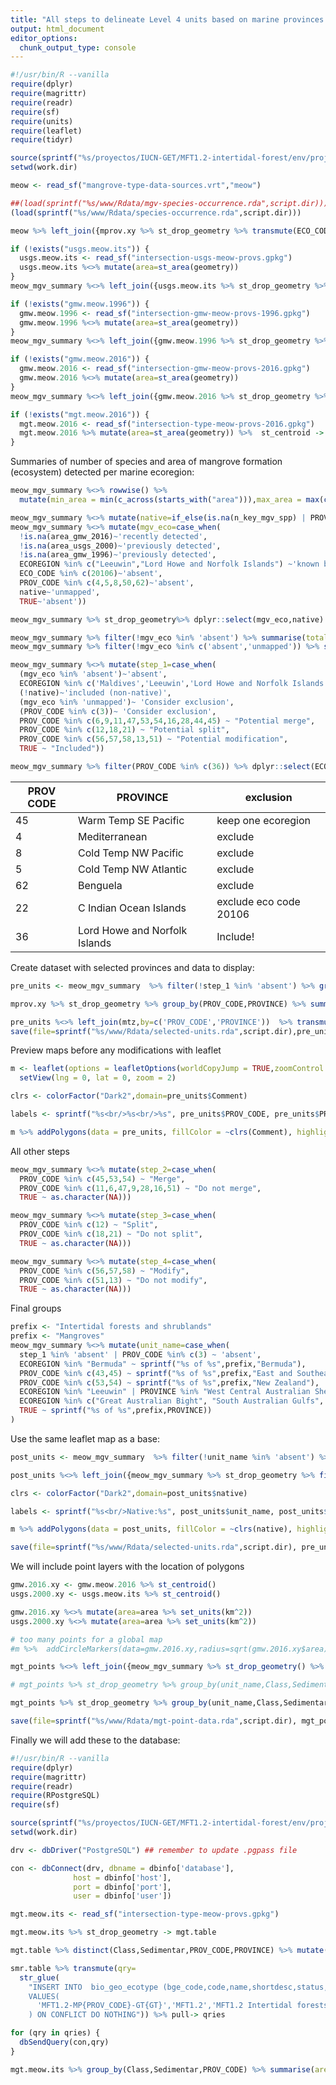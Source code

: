 ```yaml
---
title: "All steps to delineate Level 4 units based on marine provinces (MEOW)"
output: html_document
editor_options:
  chunk_output_type: console
---
```


```r
#!/usr/bin/R --vanilla
require(dplyr)
require(magrittr)
require(readr)
require(sf)
require(units)
require(leaflet)
require(tidyr)

source(sprintf("%s/proyectos/IUCN-GET/MFT1.2-intertidal-forest/env/project-env.R",Sys.getenv("HOME")))
setwd(work.dir)

meow <- read_sf("mangrove-type-data-sources.vrt","meow")

##(load(sprintf("%s/www/Rdata/mgv-species-occurrence.rda",script.dir)))
(load(sprintf("%s/www/Rdata/species-occurrence.rda",script.dir)))

meow %>% left_join({mprov.xy %>% st_drop_geometry %>% transmute(ECO_CODE, n_key_mgv_spp=n_mgv_sppp, n_add_mgv_spp=rowSums(mtzXprov>0))},by="ECO_CODE") -> meow_mgv_summary

if (!exists("usgs.meow.its")) {
  usgs.meow.its <- read_sf("intersection-usgs-meow-provs.gpkg")
  usgs.meow.its %<>% mutate(area=st_area(geometry))
}
meow_mgv_summary %<>% left_join({usgs.meow.its %>% st_drop_geometry %>% group_by(ECO_CODE) %>% summarise(n_usgs_2000=n(),area_usgs_2000=sum(area) %>% set_units('km^2'))},by="ECO_CODE")

if (!exists("gmw.meow.1996")) {
  gmw.meow.1996 <- read_sf("intersection-gmw-meow-provs-1996.gpkg")
  gmw.meow.1996 %<>% mutate(area=st_area(geometry))
}
meow_mgv_summary %<>% left_join({gmw.meow.1996 %>% st_drop_geometry %>% group_by(ECO_CODE) %>% summarise(n_gmw_1996=n(),area_gmw_1996=sum(area) %>% set_units('km^2'))},by="ECO_CODE")

if (!exists("gmw.meow.2016")) {
  gmw.meow.2016 <- read_sf("intersection-gmw-meow-provs-2016.gpkg")
  gmw.meow.2016 %<>% mutate(area=st_area(geometry))
}
meow_mgv_summary %<>% left_join({gmw.meow.2016 %>% st_drop_geometry %>% group_by(ECO_CODE) %>% summarise(n_gmw_2016=n(),area_gmw_2016=sum(area) %>% set_units('km^2'))},by="ECO_CODE")

if (!exists("mgt.meow.2016")) {
  mgt.meow.2016 <- read_sf("intersection-type-meow-provs-2016.gpkg")
  mgt.meow.2016 %>% mutate(area=st_area(geometry)) %>%  st_centroid -> mgt_points
}


```

Summaries of number of species and area of mangrove formation (ecosystem) detected per marine ecoregion:

```r
meow_mgv_summary %<>% rowwise() %>%
  mutate(min_area = min(c_across(starts_with("area"))),max_area = max(c_across(starts_with("area")))) %>% ungroup %>% st_sf(sf_column_name="geom")

meow_mgv_summary %<>% mutate(native=if_else(is.na(n_key_mgv_spp) | PROV_CODE %in% c(37:40),FALSE,TRUE))
meow_mgv_summary %<>% mutate(mgv_eco=case_when(
  !is.na(area_gmw_2016)~'recently detected',
  !is.na(area_usgs_2000)~'previously detected',
  !is.na(area_gmw_1996)~'previously detected',
  ECOREGION %in% c("Leeuwin","Lord Howe and Norfolk Islands") ~'known but unmapped',
  ECO_CODE %in% c(20106)~'absent',
  PROV_CODE %in% c(4,5,8,50,62)~'absent',
  native~'unmapped',
  TRUE~'absent'))

meow_mgv_summary %>% st_drop_geometry%>% dplyr::select(mgv_eco,native) %>% table

meow_mgv_summary %>% filter(!mgv_eco %in% 'absent') %>% summarise(total=n_distinct(PROV_CODE))
meow_mgv_summary %>% filter(!mgv_eco %in% c('absent','unmapped')) %>% summarise(total=n_distinct(PROV_CODE))

meow_mgv_summary %<>% mutate(step_1=case_when(
  (mgv_eco %in% 'absent')~'absent',
  ECOREGION %in% c('Maldives','Leeuwin','Lord Howe and Norfolk Islands')~'Included (unmapped, but known)',
  (!native)~'included (non-native)',
  (mgv_eco %in% 'unmapped')~ 'Consider exclusion',
  (PROV_CODE %in% c(3))~ 'Consider exclusion',
  PROV_CODE %in% c(6,9,11,47,53,54,16,28,44,45) ~ "Potential merge",
  PROV_CODE %in% c(12,18,21) ~ "Potential split",
  PROV_CODE %in% c(56,57,58,13,51) ~ "Potential modification",
  TRUE ~ "Included"))

meow_mgv_summary %>% filter(PROV_CODE %in% c(36)) %>% dplyr::select(ECOREGION,n_key_mgv_spp,n_add_mgv_spp,min_area,max_area,native,mgv_eco)

```
|PROV CODE| PROVINCE | exclusion |
|---|---|---|
|45| Warm Temp SE Pacific| keep one ecoregion|
|4| Mediterranean| exclude|
|8| Cold Temp NW Pacific | exclude|
|5| Cold Temp NW Atlantic| exclude|
|62| Benguela| exclude|
|22| C Indian Ocean Islands | exclude eco code 20106|
|36| Lord Howe and Norfolk Islands |Include!|


Create dataset with selected provinces and data to display:
```r
pre_units <- meow_mgv_summary  %>% filter(!step_1 %in% 'absent') %>% group_by(PROV_CODE,PROVINCE,step_1) %>% summarise(area_2000=sum(area_usgs_2000,na.rm=T), area_2016=sum(area_gmw_2016,na.rm=T))

mprov.xy %>% st_drop_geometry %>% group_by(PROV_CODE,PROVINCE) %>% summarise(across(Dolichandrone.spathacea:Ceriops.australis, max)) %>% rowwise() %>% transmute(PROV_CODE,PROVINCE,sum=sum(c_across(Dolichandrone.spathacea:Ceriops.australis))) %>% ungroup -> mtz

pre_units %<>% left_join(mtz,by=c('PROV_CODE','PROVINCE'))  %>% transmute(PROVINCE,`Mangrove Area in 2000 (km^2)`=round(area_2000,2),`Mangrove Area in 2016 (km^2)`=round(area_2016,2),`Mangrove species`=sum,Comment=step_1)
save(file=sprintf("%s/www/Rdata/selected-units.rda",script.dir),pre_units)

```


Preview maps before any modifications with leaflet

```r
m <- leaflet(options = leafletOptions(worldCopyJump = TRUE,zoomControl = TRUE))  %>%  addProviderTiles(providers$Esri.OceanBasemap) %>%
  setView(lng = 0, lat = 0, zoom = 2)

clrs <- colorFactor("Dark2",domain=pre_units$Comment)

labels <- sprintf("%s<br/>%s<br/>%s", pre_units$PROV_CODE, pre_units$PROVINCE, pre_units$Comment) %>% lapply(htmltools::HTML)

m %>% addPolygons(data = pre_units, fillColor = ~clrs(Comment), highlightOptions = highlightOptions(weight = 2, color = 'black'), color = 'grey', weight = 0.4, fillOpacity = 0.45,label=labels)


```

All other steps

```r

meow_mgv_summary %<>% mutate(step_2=case_when(
  PROV_CODE %in% c(45,53,54) ~ "Merge",
  PROV_CODE %in% c(11,6,47,9,28,16,51) ~ "Do not merge",
  TRUE ~ as.character(NA)))

meow_mgv_summary %<>% mutate(step_3=case_when(
  PROV_CODE %in% c(12) ~ "Split",
  PROV_CODE %in% c(18,21) ~ "Do not split",
  TRUE ~ as.character(NA)))

meow_mgv_summary %<>% mutate(step_4=case_when(
  PROV_CODE %in% c(56,57,58) ~ "Modify",
  PROV_CODE %in% c(51,13) ~ "Do not modify",
  TRUE ~ as.character(NA)))

```

Final groups

```r

prefix <- "Intertidal forests and shrublands"
prefix <- "Mangroves"
meow_mgv_summary %<>% mutate(unit_name=case_when(
  step_1 %in% 'absent' | PROV_CODE %in% c(3) ~ 'absent',
  ECOREGION %in% "Bermuda" ~ sprintf("%s of %s",prefix,"Bermuda"),
  PROV_CODE %in% c(43,45) ~ sprintf("%s of %s",prefix,"East and Southeastern Pacific Coast"),
  PROV_CODE %in% c(53,54) ~ sprintf("%s of %s",prefix,"New Zealand"),
  ECOREGION %in% "Leeuwin" | PROVINCE %in% "West Central Australian Shelf" ~ sprintf("%s of %s",prefix,"Western Australian Shelf and Leeuwin"),
  ECOREGION %in% c("Great Australian Bight", "South Australian Gulfs", "Western Bassian")~ sprintf("%s of %s",prefix,"South Australia"),
  TRUE ~ sprintf("%s of %s",prefix,PROVINCE))
)

```

Use the same leaflet map as a base:

```r

post_units <- meow_mgv_summary  %>% filter(!unit_name %in% 'absent') %>% group_by(unit_name,native) %>% summarise

post_units %<>% left_join({meow_mgv_summary %>% st_drop_geometry %>% filter(!unit_name %in% 'absent') %>% group_by(unit_name,PROVINCE) %>% summarise(ecoregions=paste0(ECOREGION,collapse=", ")) %>% group_by(unit_name) %>% summarise(description=paste(sprintf("Ecoregions %s of the **<emph>%s</emph>** province",ecoregions,PROVINCE),collapse="; "))},by="unit_name")

clrs <- colorFactor("Dark2",domain=post_units$native)

labels <- sprintf("%s<br/>Native:%s", post_units$unit_name, post_units$native) %>% lapply(htmltools::HTML)

m %>% addPolygons(data = post_units, fillColor = ~clrs(native), highlightOptions = highlightOptions(weight = 2, color = 'black'), color = 'grey', weight = 0.4, fillOpacity = 0.45,label=labels)

save(file=sprintf("%s/www/Rdata/selected-units.rda",script.dir), pre_units, post_units)
```


We will include point layers with the location of polygons


```r
gmw.2016.xy <- gmw.meow.2016 %>% st_centroid()
usgs.2000.xy <- usgs.meow.its %>% st_centroid()

gmw.2016.xy %<>% mutate(area=area %>% set_units(km^2))
usgs.2000.xy %<>% mutate(area=area %>% set_units(km^2))

# too many points for a global map
#m %>%  addCircleMarkers(data=gmw.2016.xy,radius=sqrt(gmw.2016.xy$area),color = 'green', fillColor = 'green', opacity = .3,group="Mangrove occurrences")

mgt_points %<>% left_join({meow_mgv_summary %>% st_drop_geometry() %>% select(ECO_CODE,unit_name)},by="ECO_CODE")

# mgt_points %>% st_drop_geometry %>% group_by(unit_name,Class,Sedimentar) %>% summarise(total=sum(area) %>% drop_units) %>% pivot_wider(id=c(unit_name), names_from=c(Class,Sedimentar), values_from=total) %>% replace(is.na(.), 0) -> units_type_areas

mgt_points %>% st_drop_geometry %>% group_by(unit_name,Class,Sedimentar) %>% summarise(npols=n(),total=sum(area) %>% set_units('km^2')) -> units_table

save(file=sprintf("%s/www/Rdata/mgt-point-data.rda",script.dir), mgt_points, units_table)


```

Finally we will add these to the database:

```r
#!/usr/bin/R --vanilla
require(dplyr)
require(magrittr)
require(readr)
require(RPostgreSQL)
require(sf)

source(sprintf("%s/proyectos/IUCN-GET/MFT1.2-intertidal-forest/env/project-env.R",Sys.getenv("HOME")))
setwd(work.dir)

drv <- dbDriver("PostgreSQL") ## remember to update .pgpass file

con <- dbConnect(drv, dbname = dbinfo['database'],
              host = dbinfo['host'],
              port = dbinfo['port'],
              user = dbinfo['user'])

mgt.meow.its <- read_sf("intersection-type-meow-provs.gpkg")

mgt.meow.its %>% st_drop_geometry -> mgt.table

mgt.table %>% distinct(Class,Sedimentar,PROV_CODE,PROVINCE) %>% mutate(GT=as.numeric(as.factor(Class))*10 + as.numeric(as.factor(Sedimentar))) -> smr.table

smr.table %>% transmute(qry=
  str_glue(
    "INSERT INTO  bio_geo_ecotype (bge_code,code,name,shortdesc,status,contributors)
    VALUES(
      'MFT1.2-MP{PROV_CODE}-GT{GT}','MFT1.2','MFT1.2 Intertidal forests and shrublands of biophysical type *{Class} ({Sedimentar})* in the *{PROVINCE}* province', 'Spatial overlap of Global biophysical typology of mangroves (class={Class} and sedimentar={Sedimentar}) and the marine province of {PROVINCE} (PROV_CODE={PROV_CODE}).','draft','{{JRFP,Global Mangrove Alliance}}'
    ) ON CONFLICT DO NOTHING")) %>% pull-> qries

for (qry in qries) {
  dbSendQuery(con,qry)
}

mgt.meow.its %>% group_by(Class,Sedimentar,PROV_CODE) %>% summarise(area=sum(st_area(geometry))) -> mgt.area
```
